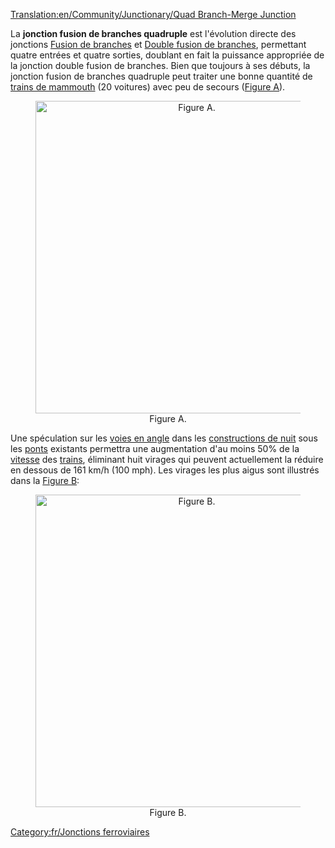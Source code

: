 [[Translation:en/Community/Junctionary/Quad Branch-Merge Junction]]

{{fr/Menu de Croisements}}
La '''jonction fusion de branches quadruple''' est l'évolution directe des jonctions [[fr/Community/Junctionary/Fusion de branches|Fusion de branches]] et [[fr/Community/Junctionary/Double fusion de branches|Double fusion de branches]], permettant quatre entrées et quatre sorties, doublant en fait la puissance appropriée de la jonction double fusion de branches. Bien que toujours à ses débuts, la jonction fusion de branches quadruple peut traiter une bonne quantité de [[fr/Archive/Manual/Settings/Train de mammouth|trains de mammouth]] (20 voitures) avec peu de secours ([[:File:en/NewQBMJ.png|Figure A]]).

<center>[[File:en/NewQBMJ.png|thumb|center|500px|Figure A.]]</center>

Une spéculation sur les [[fr/unsorted/Nouveau pont|voies en angle]] dans les [[fr/unsorted/Construction de nuit|constructions de nuit]] sous les [[fr/Manual/Ponts|ponts]] existants permettra une augmentation d'au moins 50% de la [[fr/Archive/Manual/Settings/Afficher la vitesse des trains|vitesse]] des [[fr/Manual/Base Set/Vehicles/Trains|trains]], éliminant huit virages qui peuvent actuellement la réduire en dessous de 161 km/h (100 mph). Les virages les plus aigus sont illustrés dans la [[:File:en/Sharpcorners.png|Figure B]]:

<center>[[File:en/Sharpcorners.png|thumb|center|500px|Figure B.]]</center>

[[Category:fr/Jonctions ferroviaires]]